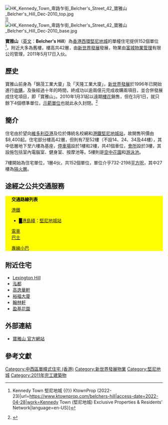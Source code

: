 {{Coord|22.2825|114.1298|display=title}}
{{Infobox_housinghk 
| name = 寶雅山<br/>Belcher's Hill
| logo= 
| photo = Belcher's Hill (sky blue version).JPG
| phototitle = 寶雅山面向[[石山街|石山街]]
| address= [[香港|香港]][[港島|港島]][[西環|西環]]<br/>[[堅尼地城|堅尼地城]][[石山街|石山街]]7至9號
| lot= 內地段第953號C分段
| developer= [[新世界發展|新世界發展]]
| manager= 
| use = 住宅
| blocknumber = 1
| floor_area = 
| floornumber = 48
| yearofcompletion = 2011年5月
| former = 錦茂工業大廈<br/>天隆工業大廈
| facilities = 會所、停車場
| website = [http://www.nwd.com.hk/build/BelchersHill/index.html 官方網頁]
}}
[[File:HK_Kennedy_Town_卑路乍街_Belcher's_Street_42_寶雅山_Belcher's_Hill_Dec-2010_top.jpg|thumb]]]]
[[File:HK_Kennedy_Town_卑路乍街_Belcher's_Street_42_寶雅山_Belcher's_Hill_Dec-2010_base.jpg|thumb]]

'''寶雅山'''（[[英文|英文]]：'''Belcher's Hill'''）為[[香港|香港]][[西環|西環]][[堅尼地城|堅尼地城]]的單幢住宅提供152個單位<ref>{{Cite web|title=Belcher's Hill 寶雅山 {{!}} Kennedy Town 堅尼地城 {{!}} KtownProp (2022-23)|url=https://www.ktownprop.com/belchers-hill|access-date=2022-04-28|work=Kennedy Town (堅尼地城) Exclusive Properties & Residents' Network|language=en-US}}</ref>，附近大多為舊樓，樓高共42層，由[[新世界發展|新世界發展]]發展，物業由[[富城物業管理|富城物業管理]]有限公司管理，2011年5月17日入伙。

==歷史==
寶雅山前身為「錦茂工業大廈」及「天隆工業大廈」，[[新世界發展|新世界發展]]於1996年已開始進行[[收購|收購]]，及後經過十年的時間，終成功以逾兩億元完成收購兩項目，並合併發展成住宅項目，即「寶雅山」。2010年1月31起以遠期[[樓花|樓花]]銷售，但在3月1日，就只餘下4個標準單位，[[示範單位|示範單位]]也就此永久封閉。<ref>{{Cite web |url=http://www.capital-weekly.com/common_emag/view_content.php?issue_no=234&pub_id=26&top_id=46&art_id=106590 |title=西環陸續有來 |access-date=2010-07-24 |archive-url=https://web.archive.org/web/20150608140455/http://www.capital-weekly.com/common_emag/view_content.php?issue_no=234&pub_id=26&top_id=46&art_id=106590 |archive-date=2015-06-08 |dead-url=yes }}</ref>

== 簡介 ==
住宅由於望向[[維多利亞港|維多利亞港]]及位於傳統名校網和[[港鐵|港鐵]][[堅尼地城站|堅尼地城站]]，故開售呎價由$8,400起。住宅部分樓高42層，但則有7至52樓（不設14、24、34及44樓），其中低層地下至六樓為基座，[[停車場|停車場]]設於1樓和2樓，共41個車位，[[會所|會所]]設於3樓，其設施包括室內電腦室、健身室、按摩池等。5樓則是[[空中花園|空中花園]]和[[游泳池|游泳池]]。

7樓開始為住宅單位，1層4伙，共152個單位，單位介乎732-2198[[平方呎|平方呎]]，其中27樓為[[隔火層|隔火層]]。

==途經之公共交通服務==
<div class="NavFrame collapsed" style="color: black; background-color: #FFFF00; margin: 0 auto; padding: 0 10px; text-align: left;"><div class="NavHead" style="background-color: #FFFF00; margin: 0 auto; padding: 0 10px; font-weight:normal;">'''交通路線列表'''</div><div class="NavContent" style="background-color: #FFFF00; margin: 0 auto; padding: 0 10px;">
;[[港鐵|港鐵]]
*<font color="{{港島綫色彩}}">█</font>[[港島綫|港島綫]]：[[堅尼地城站|堅尼地城站]]
;[[香港電車|電車]]
;[[香港巴士|巴士]]
{{港島巴士簡單列表|1|5B|5X|10|18|18P|18X|43M|47P|88X|N8X}}{{過海隧道巴士簡單列表|101|101X|104|113|904|971}}{{大嶼山巴士簡單列表|A10|NA10}}
;[[香港小巴|專線小巴]]
{{港島專綫小巴簡單列表|12|23|23M|54|54M|54S|58|58A|58M|59}}
</div></div>

== 附近住宅 ==
* [[Lexington_Hill|Lexington Hill]]
* [[泓都|泓都]]
* [[高逸華軒|高逸華軒]]
* [[裕福大廈|裕福大廈]]
* [[翰林軒|翰林軒]]
* [[盈基花園|盈基花園]]

== 外部連結 ==
* [https://web.archive.org/web/20100408154546/http://www.nwd.com.hk/build/BelchersHill/index.html 寶雅山 官方網站]
{{commons category|Belcher's Hill}}

== 參考文獻 ==
<references/>
{{新世界發展}}

[[Category:中西區單幢式住宅_(香港)|Category:中西區單幢式住宅 (香港)]]
[[Category:新世界發展物業|Category:新世界發展物業]]
[[Category:堅尼地城|Category:堅尼地城]]
[[Category:2011年完工建築物|Category:2011年完工建築物]]